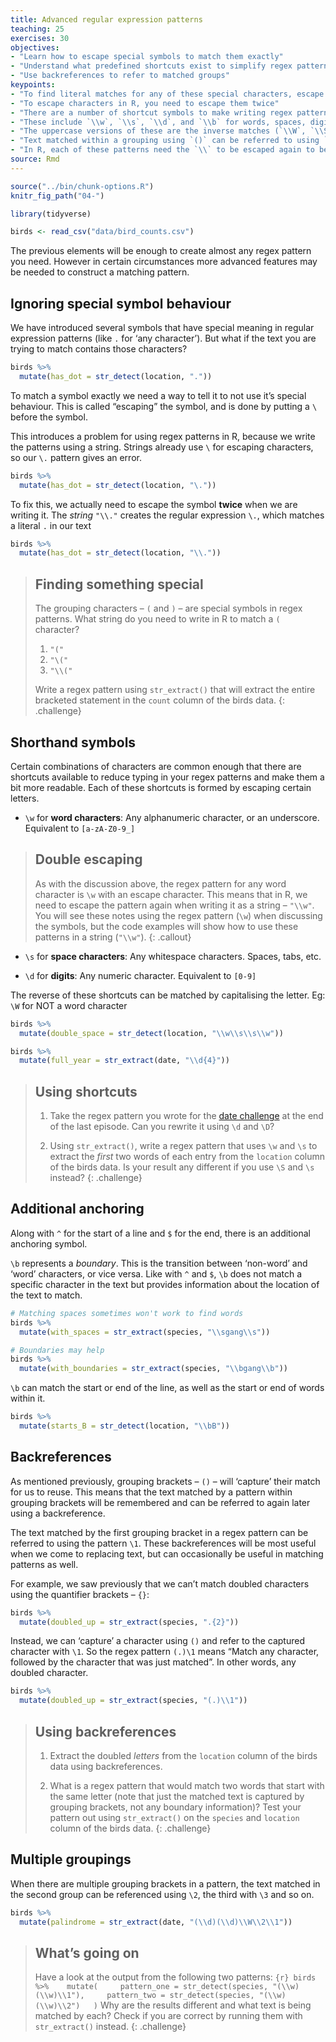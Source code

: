 ```yaml
---
title: Advanced regular expression patterns
teaching: 25
exercises: 30
objectives:
- "Learn how to escape special symbols to match them exactly"
- "Understand what predefined shortcuts exist to simplify regex patterns"
- "Use backreferences to refer to matched groups"
keypoints:
- "To find literal matches for any of these special characters, escape them with `\\`"
- "To escape characters in R, you need to escape them twice"
- "There are a number of shortcut symbols to make writing regex patterns easier"
- "These include `\\w`, `\\s`, `\\d`, and `\\b` for words, spaces, digits and boundaries"
- "The uppercase versions of these are the inverse matches (`\\W`, `\\S`, etc)"
- "Text matched within a grouping using `()` can be referred to using `\\1` for the first group, `\\2` for the second"
- "In R, each of these patterns need the `\\` to be escaped again to be written as a string."
source: Rmd
---
```


```r
source("../bin/chunk-options.R")
knitr_fig_path("04-")

library(tidyverse)

birds <- read_csv("data/bird_counts.csv")
```

The previous elements will be enough to create almost any regex pattern you need. However in certain
circumstances more advanced features may be needed to construct a matching pattern.

## Ignoring special symbol behaviour
We have introduced several symbols that have special meaning in regular expression patterns
(like `.` for 'any character'). But what if the text you are trying to match contains those
characters? 

```r
birds %>% 
  mutate(has_dot = str_detect(location, "."))
```

To match a symbol exactly we need a way to tell it to not use it's special behaviour. This is called
"escaping" the symbol, and is done by putting a `\` before the symbol.

This introduces a problem for using regex patterns in R, because we write the patterns using a 
string. Strings already use `\` for escaping characters, so our `\.` pattern gives an error. 

```r
birds %>% 
  mutate(has_dot = str_detect(location, "\."))
```

To fix this, we actually need to escape the symbol **twice** when we are writing it.
The *string* `"\\."` creates the regular expression `\.`, which matches a literal `.` in our text

```r
birds %>% 
  mutate(has_dot = str_detect(location, "\\."))
```

> ## Finding something special
> The grouping characters -- `(` and `)` -- are special symbols in regex patterns. What string do 
> you need to write in R to match a `(` character?
> 
> 1. `"("`
> 2. `"\("`
> 3. `"\\("`
>
> Write a regex pattern using `str_extract()` that will extract the entire bracketed statement in the 
> `count` column of the birds data.
{: .challenge}

## Shorthand symbols

Certain combinations of characters are common enough that there are shortcuts available to reduce
typing in your regex patterns and make them a bit more readable. Each of these shortcuts is formed 
by escaping certain letters.

* `\w` for **word characters**: Any alphanumeric character, or an underscore. Equivalent to
`[a-zA-Z0-9_]`

> ## Double escaping
> As with the discussion above, the regex pattern for any word character is `\w` with an escape 
> character. This means that in R, we need to escape the pattern again when writing it as a string 
> -- `"\\w"`. You will see these notes using the regex pattern (`\w`) when discussing the symbols, 
> but the code examples will show how to use these patterns in a string (`"\\w"`).
{: .callout}

* `\s` for **space characters**: Any whitespace characters. Spaces, tabs, etc.

* `\d` for **digits**: Any numeric character. Equivalent to `[0-9]`

The reverse of these shortcuts can be matched by capitalising the letter. 
Eg: `\W` for NOT a word character

```r
birds %>% 
  mutate(double_space = str_detect(location, "\\w\\s\\s\\w"))

birds %>% 
  mutate(full_year = str_extract(date, "\\d{4}"))
```

> ## Using shortcuts
>
> 1. Take the regex pattern you wrote for the 
[date challenge](../03-regex-patterns/index.html#dont-repeat-yourself) at the end of the last episode.
> Can you rewrite it using `\d` and `\D`?
> 
> 2. Using `str_extract()`, write a regex pattern that uses `\w` and `\s` to extract the *first* two
> words of each entry from the `location` column of the birds data.
> Is your result any different if you use `\S` and `\s` instead?
{: .challenge}

## Additional anchoring

Along with `^` for the start of a line and `$` for the end, there is an additional anchoring symbol.

`\b` represents a *boundary*. This is the transition between 'non-word' and 'word' characters, or 
vice versa. Like with `^` and `$`, `\b` does not match a specific character in the text but provides
information about the location of the text to match.

```r
# Matching spaces sometimes won't work to find words
birds %>% 
  mutate(with_spaces = str_extract(species, "\\sgang\\s"))

# Boundaries may help
birds %>% 
  mutate(with_boundaries = str_extract(species, "\\bgang\\b"))
```

`\b` can match the start or end of the line, as well as the start or end of words within
it.

```r
birds %>% 
  mutate(starts_B = str_detect(location, "\\bB"))
```


## Backreferences
As mentioned previously, grouping brackets -- `()` -- will 'capture' their match for us to reuse. 
This means that the text matched by a pattern within grouping brackets will be remembered and can
be referred to again later using a backreference.

The text matched by the first grouping bracket in a regex pattern can be referred to using the pattern
`\1`. These backreferences will be most useful when we come to replacing text, but can occasionally
be useful in matching patterns as well.

For example, we saw previously that we can't match doubled characters using the quantifier brackets 
-- `{}`:

```r
birds %>% 
  mutate(doubled_up = str_extract(species, ".{2}"))
```

Instead, we can 'capture' a character using `()` and refer to the captured character with `\1`. So
the regex pattern `(.)\1` means "Match any character, followed by the character that was just matched".
In other words, any doubled character.

```r
birds %>% 
  mutate(doubled_up = str_extract(species, "(.)\\1"))
```

> ## Using backreferences
>
> 1. Extract the doubled *letters* from the `location` column of the birds data using backreferences.
> 
> 2. What is a regex pattern that would match two words that start with the same letter (note that 
> just the matched text is captured by grouping brackets, not any boundary information)? Test your 
> pattern out using `str_extract()` on the `species` and `location` column of the birds data.
{: .challenge}

## Multiple groupings

When there are multiple grouping brackets in a pattern, the text matched in the second group can be
referenced using `\2`, the third with `\3` and so on.

```r
birds %>% 
  mutate(palindrome = str_extract(date, "(\\d)(\\d)\\W\\2\\1"))
```

> ## What's going on
> Have a look at the output from the following two patterns:
> ```{r}
> birds %>% 
>   mutate(
>     pattern_one = str_detect(species, "(\\w)(\\w)\\1"),
>     pattern_two = str_detect(species, "(\\w)(\\w)\\2")
>   )
> ```
> Why are the results different and what text is being matched by each? Check if you are correct by
> running them with `str_extract()` instead.
{: .challenge}
